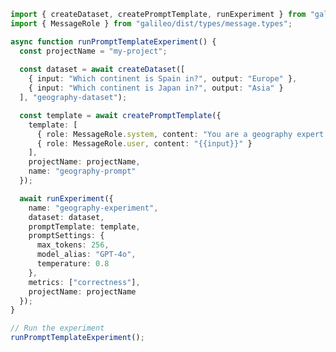 ```typescript Typescript
import { createDataset, createPromptTemplate, runExperiment } from "galileo";
import { MessageRole } from "galileo/dist/types/message.types";

async function runPromptTemplateExperiment() {
  const projectName = "my-project";
  
  const dataset = await createDataset([
    { input: "Which continent is Spain in?", output: "Europe" },
    { input: "Which continent is Japan in?", output: "Asia" }
  ], "geography-dataset");

  const template = await createPromptTemplate({
    template: [
      { role: MessageRole.system, content: "You are a geography expert. Respond with only the continent name." },
      { role: MessageRole.user, content: "{{input}}" }
    ],
    projectName: projectName,
    name: "geography-prompt"
  });

  await runExperiment({
    name: "geography-experiment",
    dataset: dataset,
    promptTemplate: template,
    promptSettings: {
      max_tokens: 256,
      model_alias: "GPT-4o",
      temperature: 0.8
    },
    metrics: ["correctness"],
    projectName: projectName
  });
}

// Run the experiment
runPromptTemplateExperiment();
```